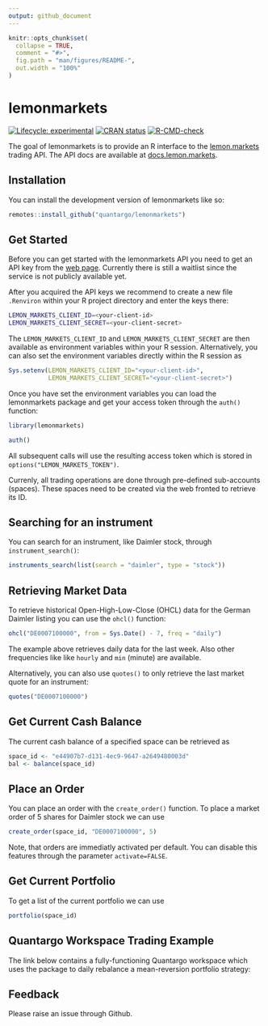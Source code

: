 ```yaml
---
output: github_document
---
```


<!-- README.md is generated from README.Rmd. Please edit that file -->

```r
knitr::opts_chunk$set(
  collapse = TRUE,
  comment = "#>",
  fig.path = "man/figures/README-",
  out.width = "100%"
)
```

# lemonmarkets

<!-- badges: start -->
[![Lifecycle: experimental](https://img.shields.io/badge/lifecycle-experimental-orange.svg)](https://lifecycle.r-lib.org/articles/stages.html#experimental)
[![CRAN status](https://www.r-pkg.org/badges/version/lemonmarkets)](https://CRAN.R-project.org/package=lemonmarkets)
[![R-CMD-check](https://github.com/quantargo/lemonmarkets/workflows/R-CMD-check/badge.svg)](https://github.com/quantargo/lemonmarkets/actions)
<!-- badges: end -->

The goal of lemonmarkets is to provide an R interface to the [lemon.markets](https://lemon.markets) trading API. The API docs are available at [docs.lemon.markets](https://docs.lemon.markets).

## Installation

You can install the development version of lemonmarkets like so:

``` r
remotes::install_github("quantargo/lemonmarkets")
```

## Get Started

Before you can get started with the lemonmarkets API you need to get an API key from the [web page ](https://www.lemon.markets). Currently there is still a waitlist since the service is not publicly available yet. 

After you acquired the API keys we recommend to create a new file `.Renviron` within your R project directory and enter the keys there:

```bash
LEMON_MARKETS_CLIENT_ID=<your-client-id>
LEMON_MARKETS_CLIENT_SECRET=<your-client-secret>
```

The `LEMON_MARKETS_CLIENT_ID` and `LEMON_MARKETS_CLIENT_SECRET` are then available as environment variables within your R session. Alternatively, you can also set the environment variables directly within the R session as

```r
Sys.setenv(LEMON_MARKETS_CLIENT_ID="<your-client-id>",
           LEMON_MARKETS_CLIENT_SECRET="<your-client-secret>")
```

Once you have set the environment variables you can load the lemonmarkets package and get your access token through the `auth()` function:

```r
library(lemonmarkets)

auth()
```

All subsequent calls will use the resulting access token which is stored in `options("LEMON_MARKETS_TOKEN")`.

Currenly, all trading operations are done through pre-defined sub-accounts (spaces).
These spaces need to be created via the web fronted to retrieve its ID.

## Searching for an instrument

You can search for an instrument, like Daimler stock, through `instrument_search()`:

```r
instruments_search(list(search = "daimler", type = "stock"))
```

## Retrieving Market Data

To retrieve historical Open-High-Low-Close (OHCL) data for the German Daimler listing you can use the `ohcl()` function:

```r
ohcl("DE0007100000", from = Sys.Date() - 7, freq = "daily")
```
The example above retrieves daily data for the last week. Also other frequencies
like like `hourly` and `min` (minute) are available. 

Alternatively, you can also use `quotes()` to only retrieve the last market quote
for an instrument:

```r
quotes("DE0007100000")
```

## Get Current Cash Balance

The current cash balance of a specified space can be retrieved as

```r
space_id <- "e44907b7-d131-4ec9-9647-a2649480003d"
bal <- balance(space_id)
```

## Place an Order

You can place an order with the `create_order()` function. To place a market order of 5 shares for Daimler stock we can use

```r
create_order(space_id, "DE0007100000", 5)
```

Note, that orders are immediatly activated per default. You can disable this 
features through the parameter `activate=FALSE`.


## Get Current Portfolio

To get a list of the current portfolio we can use

```r
portfolio(space_id)
```


## Quantargo Workspace Trading Example

The link below contains a fully-functioning Quantargo workspace which
uses the package to daily rebalance a mean-reversion portfolio strategy:


## Feedback

Please raise an issue through Github.


